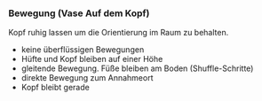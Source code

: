 ### Bewegung (Vase Auf dem Kopf)

Kopf ruhig lassen um die Orientierung im Raum zu behalten.

  * keine überflüssigen Bewegungen
  * Hüfte und Kopf bleiben auf einer Höhe
  * gleitende Bewegung. Füße bleiben am Boden (Shuffle-Schritte)
  * direkte Bewegung zum Annahmeort
  * Kopf bleibt gerade